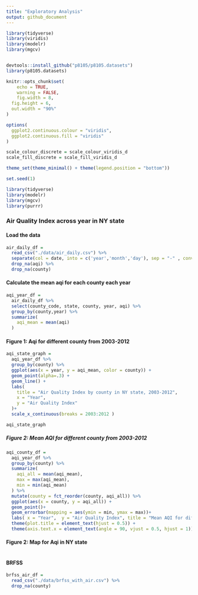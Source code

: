 ```yaml
---
title: "Exploratory Analysis"
output: github_document
---
```


```r
library(tidyverse)
library(viridis)
library(modelr)
library(mgcv)


devtools::install_github("p8105/p8105.datasets")
library(p8105.datasets)

knitr::opts_chunk$set(
	echo = TRUE,
	warning = FALSE,
	fig.width = 8, 
  fig.height = 6,
  out.width = "90%"
)

options(
  ggplot2.continuous.colour = "viridis",
  ggplot2.continuous.fill = "viridis"
)

scale_colour_discrete = scale_colour_viridis_d
scale_fill_discrete = scale_fill_viridis_d

theme_set(theme_minimal() + theme(legend.position = "bottom"))

set.seed(1)
```


```r
library(tidyverse)
library(modelr)
library(mgcv)
library(purrr)
```

### Air Quality Index across year in NY state

#### Load the data

```r
air_daily_df = 
  read_csv("./data/air_daily.csv") %>% 
  separate(col = date, into = c('year','month','day'), sep = "-" , convert = TRUE) %>% 
  drop_na(aqi) %>% 
  drop_na(county)
```

#### Calculate the mean aqi for each county each year

```r
aqi_year_df = 
  air_daily_df %>% 
  select(county_code, state, county, year, aqi) %>% 
  group_by(county,year) %>% 
  summarize(
    aqi_mean = mean(aqi)
  )
```


#### Figure 1: Aqi for different county from 2003-2012

```r
aqi_state_graph =
  aqi_year_df %>% 
  group_by(county) %>% 
  ggplot(aes(x = year, y = aqi_mean, color = county)) +
  geom_point(alpha=.3) +
  geom_line() +
  labs(
    title = "Air Quality Index by county in NY state, 2003-2012",
    x = "Year",
    y = "Air Quality Index"
  )+
  scale_x_continuous(breaks = 2003:2012 )

aqi_state_graph
```


##### Figure 2: Mean AQI for different county from 2003-2012 

```r
aqi_county_df = 
  aqi_year_df %>% 
  group_by(county) %>% 
  summarize(
    aqi_all = mean(aqi_mean),
    max = max(aqi_mean),
    min = min(aqi_mean)
  ) %>% 
  mutate(county = fct_reorder(county, aqi_all)) %>% 
  ggplot(aes(x = county, y = aqi_all)) +
  geom_point()+
  geom_errorbar(mapping = aes(ymin = min, ymax = max))+
  labs( x = "Year",  y = "Air Quality Index", title = "Mean AQI for different county from 2003-2012") + 
  theme(plot.title = element_text(hjust = 0.5)) + 
  theme(axis.text.x = element_text(angle = 90, vjust = 0.5, hjust = 1))
```


#### Figure 2: Map for Aqi in NY state

```r

```



#### BRFSS

```r
brfss_air_df = 
  read_csv("./data/brfss_with_air.csv") %>% 
  drop_na(county)
```

